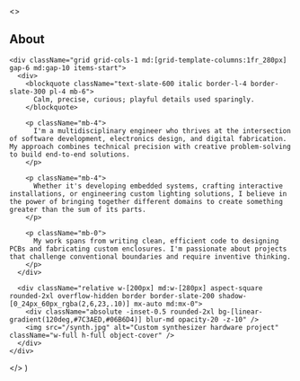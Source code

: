   <>
    <h2>About</h2>

    <div className="grid grid-cols-1 md:[grid-template-columns:1fr_280px] gap-6 md:gap-10 items-start">
      <div>
        <blockquote className="text-slate-600 italic border-l-4 border-slate-300 pl-4 mb-6">
          Calm, precise, curious; playful details used sparingly.
        </blockquote>

        <p className="mb-4">
          I'm a multidisciplinary engineer who thrives at the intersection of software development, electronics design, and digital fabrication. My approach combines technical precision with creative problem-solving to build end-to-end solutions.
        </p>

        <p className="mb-4">
          Whether it's developing embedded systems, crafting interactive installations, or engineering custom lighting solutions, I believe in the power of bringing together different domains to create something greater than the sum of its parts.
        </p>

        <p className="mb-0">
          My work spans from writing clean, efficient code to designing PCBs and fabricating custom enclosures. I'm passionate about projects that challenge conventional boundaries and require inventive thinking.
        </p>
      </div>

      <div className="relative w-[200px] md:w-[280px] aspect-square rounded-2xl overflow-hidden border border-slate-200 shadow-[0_24px_60px_rgba(2,6,23,.10)] mx-auto md:mx-0">
        <div className="absolute -inset-0.5 rounded-2xl bg-[linear-gradient(120deg,#7C3AED,#06B6D4)] blur-md opacity-20 -z-10" />
        <img src="/synth.jpg" alt="Custom synthesizer hardware project" className="w-full h-full object-cover" />
      </div>
    </div>
  </>
)
